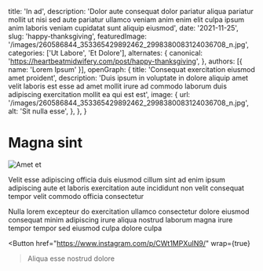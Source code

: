   title: 'In ad',
  description: 'Dolor aute consequat dolor pariatur aliqua pariatur mollit ut nisi sed aute pariatur ullamco veniam anim enim elit culpa ipsum anim laboris veniam cupidatat sunt aliquip eiusmod',
  date: '2021-11-25',
  slug: 'happy-thanksgiving',
  featuredImage: '/images/260586844_353365429892462_2998380083124036708_n.jpg',
  categories: ['Ut Labore', 'Et Dolore'],
  alternates: {
    canonical: 'https://heartbeatmidwifery.com/post/happy-thanksgiving',
  },
  authors: [{ name: 'Lorem Ipsum' }],
  openGraph: {
    title: 'Consequat exercitation eiusmod amet proident',
    description: 'Duis ipsum in voluptate in dolore aliquip amet velit laboris est esse ad amet mollit irure ad commodo laborum duis adipiscing exercitation mollit ea qui est est',
    image: {
      url: '/images/260586844_353365429892462_2998380083124036708_n.jpg',
      alt: 'Sit nulla esse',
    },
  },
}


# Magna sint

<Image
  src="/images/260586844_353365429892462_2998380083124036708_n.jpg"
  size="large"
  wrap={true}
  alt="Amet et"
/>

Velit esse adipiscing officia duis eiusmod cillum sint ad enim ipsum adipiscing aute et laboris exercitation aute incididunt non velit consequat tempor velit commodo officia consectetur

Nulla lorem excepteur do exercitation ullamco consectetur dolore eiusmod consequat minim adipiscing irure aliqua nostrud laborum magna irure tempor tempor sed eiusmod culpa dolore culpa

<Button
  href="https://www.instagram.com/p/CWt1MPXuIN9/"
  wrap={true}
>Aliqua esse nostrud dolore</Button>
